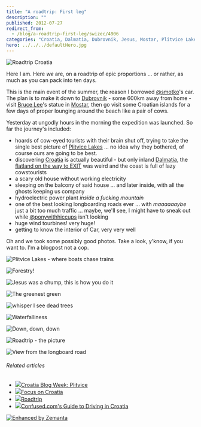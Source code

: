 ```yaml
---
title: "A roadtrip: First leg"
description: ""
published: 2012-07-27
redirect_from:
  - /blog/a-roadtrip-first-leg/swizec/4906
categories: "Croatia, Dalmatia, Dubrovnik, Jesus, Mostar, Plitvice Lakes National Park, Roadtrip, Travel + Events"
hero: ../../../defaultHero.jpg
---
```


![Roadtrip Croatia](https://swizec.com/blog/wp-content/uploads/2012/07/photo-43-1024x764.jpg "Roadtrip Croatia")

Here I am. Here _we_ are, on a roadtrip of epic proportions ... or rather, as much as you can pack into ten days.

This is the main event of the summer, the reason I borrowed [@smotko](http://twitter.com/smotko)'s car. The plan is to make it down to [Dubrovnik](http://whc.unesco.org/en/list/95 "Old City of Dubrovnik") - some 600km away from home - visit [Bruce Lee](http://www.bruceleefoundation.com/ "Bruce Lee")'s statue in [Mostar](<http://maps.google.com/maps?ll=43.3333333333,17.8&spn=0.1,0.1&q=43.3333333333,17.8 (Mostar)&t=h> "Mostar"), then go visit some Croatian islands for a few days of proper lounging around the beach like a pair of cows.

Yesterday at ungodly hours in the morning the expedition was launched. So far the journey's included:

- hoards of cow-eyed tourists with their brain shut off, trying to take the single best picture of [Plitvice Lakes](http://whc.unesco.org/en/list/98 "Plitvice Lakes National Park") ... no idea why they bothered, of course ours are going to be best.
- discovering [Croatia](<http://maps.google.com/maps?ll=45.8,16.0&spn=10.0,10.0&q=45.8,16.0 (Croatia)&t=h> "Croatia") is actually beautiful - but only inland [Dalmatia](http://en.wikipedia.org/wiki/Dalmatia "Dalmatia"), the [flatland on the way to EXIT](http://swizec.com/blog/geek-at-a-music-festival-day-1/swizec/4825 "Geek at a music festival: Day 1") was weird and the coast is full of lazy cowstourists
- a scary old house without working electricity
- sleeping on the balcony of said house ... and later inside, with all the ghosts keeping us company
- hydroelectric power plant _inside a fucking mountain_
- one of the best looking longboarding roads ever ... with _maaaaaaybe_ just a bit too much traffic ... maybe, we'll see, I might have to sneak out while [@ponywithhiccups](http://twitter.com/ponywithhiccups) isn't looking
- huge wind tourbines! very huge!
- getting to know the interior of Car, very very well

Oh and we took some possibly good photos. Take a look, y'know, if you want to. I'm a blogpost not a cop.

![Plitvice Lakes - where boats chase trains](https://swizec.com/blog/wp-content/uploads/2012/07/IMG_20120726_183936.jpeg "Plitvice Lakes - where boats chase trains")

![Forestry!](https://swizec.com/blog/wp-content/uploads/2012/07/IMG_1452-768x1024.jpg "Forestry!")

![Jesus was a chump, this is how you do it](https://swizec.com/blog/wp-content/uploads/2012/07/IMG_1438-768x1024.jpg "Jesus was a chump, this is how you do it")

![The greenest green](https://swizec.com/blog/wp-content/uploads/2012/07/photo-13-e1343393002368.jpeg?1d5d3d "The greenest green")

![*whisper* I see dead trees](https://swizec.com/blog/wp-content/uploads/2012/07/photo-23-1024x764.jpg "*whisper* I see dead trees")

![Waterfalliness](https://swizec.com/blog/wp-content/uploads/2012/07/IMG_1559-768x1024.jpg "Waterfalliness")

![Down, down, down](https://swizec.com/blog/wp-content/uploads/2012/07/IMG_1565-1024x768.jpg "Down, down, down")

![Roadtrip - the picture](https://swizec.com/blog/wp-content/uploads/2012/07/IMG_1646-1024x768.jpg "Roadtrip - the picture")

![View from the longboard road](https://swizec.com/blog/wp-content/uploads/2012/07/photo-52-1024x764.jpg "View from the longboard road")

###### Related articles

- [![](https://i.zemanta.com/94797801_80_80.jpg)](http://theegotripper.com/2012/06/17/croatia-blog-week-plitvice/)[Croatia Blog Week: Plitvice](http://theegotripper.com/2012/06/17/croatia-blog-week-plitvice/)
- [![](https://i.zemanta.com/94912564_80_80.jpg)](http://travelnotes.wordpress.com/2012/06/18/focus-on-croatia/)[Focus on Croatia](http://travelnotes.wordpress.com/2012/06/18/focus-on-croatia/)
- [![](https://i.zemanta.com/93119465_80_80.jpg)](http://girlonamissionblog.wordpress.com/2012/06/03/roadtrip/)[Roadtrip](http://girlonamissionblog.wordpress.com/2012/06/03/roadtrip/)
- [![](https://i.zemanta.com/noimg_21_80_80.jpg)](http://www.confused.com/guides/motoring/car-insurance/confused-com-s-guide-to-driving-in-croatia-2442555746)[Confused.com's Guide to Driving in Croatia](http://www.confused.com/guides/motoring/car-insurance/confused-com-s-guide-to-driving-in-croatia-2442555746)

[![Enhanced by Zemanta](https://img.zemanta.com/zemified_e.png?x-id=6cc1b74a-b1ec-40fc-b87b-ab5aaaa08830)](http://www.zemanta.com/?px "Enhanced by Zemanta")
